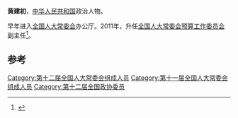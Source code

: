 '''黄建初'''，[[中华人民共和国|中华人民共和国]]政治人物。

早年进入[[全国人大常委会|全国人大常委会]]办公厅。2011年，升任[[全国人大常委会预算工作委员会|全国人大常委会预算工作委员会]]副主任<ref>{{cite web|title=全国人大常委会任命阚珂为法制工作委员会副主任|url=http://news.xinhuanet.com/politics/2011-12/31/c_111345610.htm|publisher=新华网|accessdate=2013-03-28|deadurl=yes|archiveurl=https://web.archive.org/web/20120117212116/http://news.xinhuanet.com/politics/2011-12/31/c_111345610.htm|archivedate=2012-01-17}}</ref>。

==参考==
{{reflist}}
{{中国政治人物小作品}}

[[Category:第十二届全国人大常委会组成人员|Category:第十二届全国人大常委会组成人员]]
[[Category:第十一届全国人大常委会组成人员|Category:第十一届全国人大常委会组成人员]]
[[Category:第十二届全国政协委员|Category:第十二届全国政协委员]]